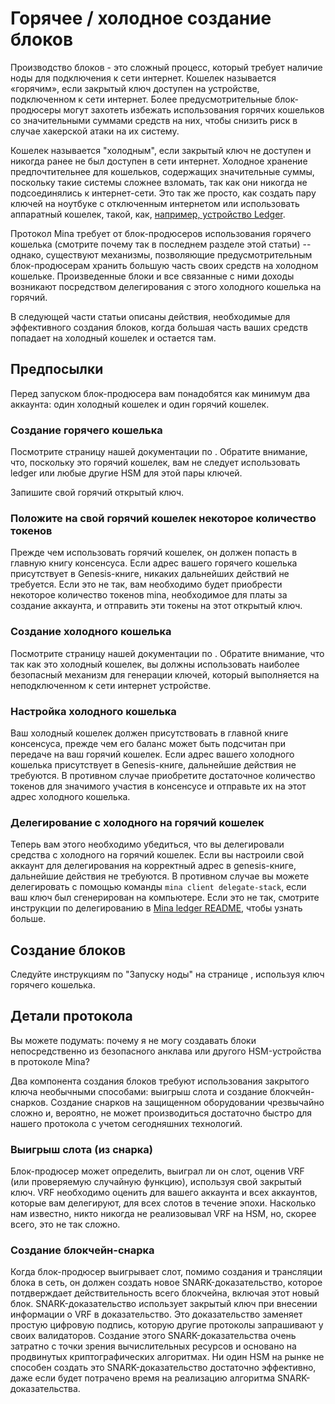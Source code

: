 
# Горячее / холодное создание блоков

Производство блоков - это сложный процесс, который требует наличие ноды для подключения к сети интернет. Кошелек называется «горячим», если закрытый ключ доступен на устройстве, подключенном к сети интернет. Более предусмотрительные блок-продюсеры могут захотеть избежать использования горячих кошельков со значительными суммами средств на них, чтобы снизить риск в случае хакерской атаки на их систему.

Кошелек называется "холодным", если закрытый ключ не доступен и никогда ранее не был доступен в сети интернет. Холодное хранение предпочтительнее для кошельков, содержащих значительные суммы, поскольку такие системы сложнее взломать, так как они никогда не подсоединялись к интернет-сети. Это так же просто, как создать пару ключей на ноутбуке с отключенным интернетом или использовать аппаратный кошелек, такой, как, [например, устройство Ledger](https://shop.ledger.com/).

Протокол Mina требует от блок-продюсеров использования горячего кошелька (смотрите почему так в последнем разделе этой статьи) -- однако, существуют механизмы, позволяющие предусмотрительным блок-продюсерам хранить большую часть своих средств на холодном кошельке. Произведенные блоки и все связанные с ними доходы возникают посредством делегирования с этого холодного кошелька на горячий.

В следующей части статьи описаны действия, необходимые для эффективного создания блоков, когда большая часть ваших средств попадает на холодный кошелек и остается там.

## Предпосылки

Перед запуском блок-продюсера вам понадобятся как минимум два аккаунта: один холодный кошелек и один горячий кошелек.

### Создание горячего кошелька

Посмотрите страницу нашей документации по <DocLink copy="генерации ключей" url="/using-mina/keypair" />. Обратите внимание, что, поскольку это горячий кошелек, вам не следует использовать ledger или любые другие HSM для этой пары ключей.

Запишите свой горячий открытый ключ.

### Положите на свой горячий кошелек некоторое количество токенов

Прежде чем использовать горячий кошелек, он должен попасть в главную книгу консенсуса. Если адрес вашего горячего кошелька присутствует в Genesis-книге, никаких дальнейших действий не требуется. Если это не так, вам необходимо будет приобрести некоторое количество токенов mina, необходимое для платы за создание аккаунта, и отправить эти токены на этот открытый ключ.

### Создание холодного кошелька

Посмотрите страницу нашей документации по <DocLink copy="генерации ключей" url="/using-mina/keypair" />. Обратите внимание, что так как это холодный кошелек, вы должны использовать наиболее безопасный механизм для генерации ключей, который выполняется на неподключенном к сети интернет устройстве.

### Настройка холодного кошелька

Ваш холодный кошелек должен присутствовать в главной книге консенсуса, прежде чем его баланс может быть подсчитан при передаче на ваш горячий кошелек. Если адрес вашего холодного кошелька присутствует в Genesis-книге, дальнейшие действия не требуются. В противном случае приобретите достаточное количество токенов для значимого участия в консенсусе и отправьте их на этот адрес холодного кошелька.

### Делегирование с холодного на горячий кошелек

Теперь вам этого необходимо убедиться, что вы делегировали средства с холодного на горячий кошелек. Если вы настроили свой аккаунт для делегирования на корректный адрес в genesis-книге, дальнейшие действия не требуются. В противном случае вы можете делегировать с помощью команды `mina client delegate-stack`, если ваш ключ был сгенерирован на компьютере. Если это не так, смотрите инструкции по делегированию в [Mina ledger README](https://github.com/jspada/ledger-app-mina/tree/v1.0.0-beta.2), чтобы узнать больше.

## Создание блоков

Следуйте инструкциям по "Запуску ноды" на странице <DocLink copy="Подключение к сети" url="/connecting" />, используя ключ горячего кошелька.

## Детали протокола

Вы можете подумать: почему я не могу создавать блоки непосредственно из безопасного анклава или другого HSM-устройства в протоколе Mina?

Два компонента создания блоков требуют использования закрытого ключа необычными способами: выигрыш слота и создание блокчейн-снарков. Создание снарков на защищенном оборудовании чрезвычайно сложно и, вероятно, не может производиться достаточно быстро для нашего протокола с учетом сегодняшних технологий.

### Выигрыш слота (из снарка)

Блок-продюсер может определить, выиграл ли он слот, оценив VRF (или проверяемую случайную функцию), используя свой закрытый ключ. VRF необходимо оценить для вашего аккаунта и всех аккаунтов, которые вам делегируют, для всех слотов в течение эпохи. Насколько нам известно, никто никогда не реализовывал VRF на HSM, но, скорее всего, это не так сложно.

### Создание блокчейн-снарка

Когда блок-продюсер выигрывает слот, помимо создания и трансляции блока в сеть, он должен создать новое SNARK-доказательство, которое потдверждает действительность всего блокчейна, включая этот новый блок. SNARK-доказательство использует закрытый ключ при внесении информации о VRF в доказательство. Это доказательство заменяет простую цифровую подпись, которую другие протоколы запрашивают у своих валидаторов. Создание этого SNARK-доказательства очень затратно с точки зрения вычислительных ресурсов и основано на продвинутых криптографических алгоритмах. Ни один HSM на рынке не способен создать это SNARK-доказательство достаточно эффективно, даже если будет потрачено время на реализацию алгоритма SNARK-доказательства.
